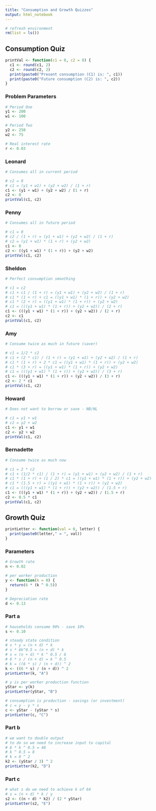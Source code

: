 ```yaml
---
title: "Consumption and Growth Quizzes"
output: html_notebook
---
```


```r
# refresh environment
rm(list = ls())
```

## Consumption Quiz

```r
printVal <- function(c1 = 0, c2 = 0) {
  c1 <- round(c1, 2)
  c2 <- round(c2, 2)
  print(paste0("Present consumption (C1) is: ", c1))
  print(paste0("Future consumption (C2) is: ", c2))
}
```

### Problem Parameters

```r
# Period One
y1 <- 200
w1 <- 100

# Period Two
y2 <- 250
w2 <- 75

# Real interest rate
r <- 0.03
```

### Leonard

```r
# Consumes all in current period

# c2 = 0
# c1 = (y1 + w1) + (y2 + w2) / (1 + r)
c1 <- (y1 + w1) + (y2 + w2) / (1 + r)
c2 <- 0
printVal(c1, c2)
```

### Penny

```r
# Consumes all in future period

# c1 = 0
# c2 / (1 + r) = (y1 + w1) + (y2 + w2) / (1 + r)
# c2 = (y1 + w1) * (1 + r) + (y2 + w2)
c1 <- 0
c2 <- ((y1 + w1) * (1 + r)) + (y2 + w2)
printVal(c1, c2)
```

### Sheldon

```r
# Perfect consumption smoothing

# c1 = c2
# c1 + c1 / (1 + r) = (y1 + w1) + (y2 + w2) / (1 + r)
# c1 * (1 + r) + c1 = ((y1 + w1) * (1 + r)) + (y2 + w2)
# c1 * (2 + r) = ((y1 + w1) * (1 + r)) + (y2 + w2)
# c1 = (((y1 + w1) * (1 + r)) + (y2 + w2)) / (2 + r)
c1 <- (((y1 + w1) * (1 + r)) + (y2 + w2)) / (2 + r)
c2 <- c1
printVal(c1, c2)
```

### Amy

```r
# Consume twice as much in future (saver)

# c1 = 1/2 * c2
# c1 + (2 * c1) / (1 + r) = (y1 + w1) + (y2 + w2) / (1 + r)
# c1 * (1 + r) + 2 * c1 = ((y1 + w1) * (1 + r)) + (y2 + w2)
# c1 * (3 + r) = ((y1 + w1) * (1 + r)) + (y2 + w2)
# c1 = (((y1 + w1) * (1 + r)) + (y2 + w2)) / (3 + r)
c1 <- (((y1 + w1) * (1 + r)) + (y2 + w2)) / (3 + r)
c2 <- 2 * c1
printVal(c1, c2)
```

### Howard

```r
# Does not want to borrow or save - NB/NL

# c1 = y1 + w1
# c2 = y2 + w2
c1 <- y1 + w1
c2 <- y2 + w2
printVal(c1, c2)
```

### Bernadette

```r
# Consume twice as much now

# c1 = 2 * c2
# c1 + (1/2 * c1) / (1 + r) = (y1 + w1) + (y2 + w2) / (1 + r)
# c1 * (1 + r) + (1 / 2) * c1 = ((y1 + w1) * (1 + r)) + (y2 + w2)
# c1 * (1.5 + r) = ((y1 + w1) * (1 + r)) + (y2 + w2)
# c1 = (((y1 + w1) * (1 + r)) + (y2 + w2)) / (1.5 + r)
c1 <- (((y1 + w1) * (1 + r)) + (y2 + w2)) / (1.5 + r)
c2 <- 0.5 * c1
printVal(c1, c2)
```


## Growth Quiz

```r
printLetter <- function(val = 0, letter) {
  print(paste0(letter," = ", val))
}
```

### Parameters

```r
# Growth rate
n <- 0.02

# per worker production
y <- function(k = 0) {
  return(6 * (k ^ 0.5))
}

# Depreciation rate
d <- 0.13
```

### Part a

```r
# households consume 90% - save 10%
s <- 0.10

# steady state condition
# s * y = (n + d) * k
# s * 6k^0.5 = (n + d) * k
# s = (n + d) * k ^ 0.5 / 6
# 6 * s / (n + d) = k ^ 0.5
# k = ((6 * s) / (n + d)) ^ 2
k <- ((6 * s) / (n + d)) ^ 2
printLetter(k, "A")

# y is per worker production function
yStar <- y(k)
printLetter(yStar, "B")

# consumption is production - savings (or investment)
# c = y - y * s
c <- yStar - (yStar * s)
printLetter(c, "C")
```

### Part b

```r
# we want to double output
# to do so we need to increase input to capital
# 6 * k ^ 0.5 = 48
# k ^ 0.5 = 8
# k = 8 ^ 2
k2 <- (yStar / 3) ^ 2
printLetter(k2, "D")
```

### Part c

```r
# what s do we need to achieve k of 64
# s = (n + d) * k / y
s2 <- ((n + d) * k2) / (2 * yStar)
printLetter(s2, "E")
```




